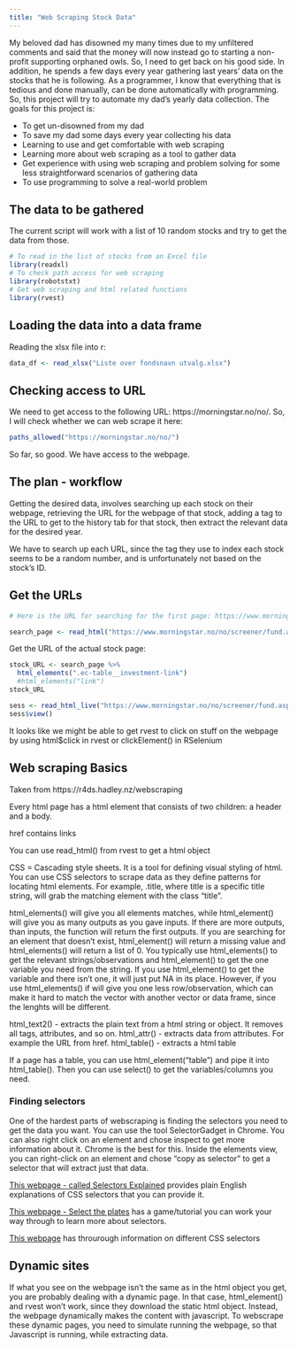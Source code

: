 ```yaml
---
title: "Web Scraping Stock Data"
---
```


My beloved dad has disowned my many times due to my unfiltered comments and said that the money  will now instead go to starting a non-profit supporting orphaned owls. So, I need to get back on his good side. In addition, he spends a few days every year gathering last years' data on the stocks that he is following. As a programmer, I know that everything that is tedious and done manually, can be done automatically with programming. So, this project will try to automate my dad's yearly data collection. The goals for this project is:

- To get un-disowned from my dad
- To save my dad some days every year collecting his data
- Learning to use and get comfortable with web scraping
- Learning more about web scraping as a tool to gather data
- Get experience with using web scraping and problem solving for some less straightforward scenarios of gathering data
- To use programming to solve a real-world problem


## The data to be gathered

The current script will work with a list of 10 random stocks and try to get the data from those.


```r
# To read in the list of stocks from an Excel file
library(readxl)
# To check path access for web scraping
library(robotstxt)
# Get web scraping and html related functions
library(rvest)
```


## Loading the data into a data frame

Reading the xlsx file into r:
```r
data_df <- read_xlsx("Liste over fondsnavn utvalg.xlsx")
```


## Checking access to URL

We need to get access to the following URL: https://morningstar.no/no/. So, I will check whether we can web scrape it here:
```r
paths_allowed("https://morningstar.no/no/")
```
So far, so good. We have access to the webpage.

## The plan - workflow

Getting the desired data, involves searching up each stock on their webpage, retrieving the URL for the webpage of that stock, adding a tag to the URL to get to the history tab for that stock, then extract the relevant data for the desired year.

We have to search up each URL, since the tag they use to index each stock seems to be a random number, and is unfortunately not based on the stock's ID.


## Get the URLs

```r
# Here is the URL for searching for the first page: https://www.morningstar.no/no/screener/fund.aspx#?filtersSelectedValue=%7B%22term%22:%22LU0048574536%22%7D&page=1&sortField=legalName&sortOrder=asc

search_page <- read_html("https://www.morningstar.no/no/screener/fund.aspx#?filtersSelectedValue=%7B%22term%22:%22LU0048574536%22%7D&page=1&sortField=legalName&sortOrder=asc")

```

Get the URL of the actual stock page:
```r
stock_URL <- search_page %>%
  html_elements(".ec-table__investment-link")
  #html_elements("link")
stock_URL

sess <- read_html_live("https://www.morningstar.no/no/screener/fund.aspx#?filtersSelectedValue=%7B%22term%22:%22LU0048574536%22%7D&page=1&sortField=legalName&sortOrder=asc")
sess$view()
```

It looks like we might be able to get rvest to click on stuff on the webpage by using html$click in rvest or clickElement() in RSelenium



## Web scraping Basics

Taken from https://r4ds.hadley.nz/webscraping

Every html page has a html element that consists of two children: a header and a body. 

href contains links

You can use read_html() from rvest to get a html object

CSS = Cascading style sheets. It is a tool for defining visual styling of html. You can use CSS selectors to scrape data as they define patterns for locating html elements. For example, .title, where title is a specific title string, will grab the matching element with the class "title".

html_elements() will give you all elements matches, while html_element() will give you as many outputs as you gave inputs. If there are more outputs, than inputs, the function will return the first outputs. If you are searching for an element that doesn't exist, html_element() will return a missing value and html_elements() will return a list of 0. You typically use html_elements() to get the relevant strings/observations and html_element() to get the one variable you need from the string. If you use html_element() to get the variable and there isn't one, it will just put NA in its place. However, if you use html_elements() if will give you one less row/observation, which can make it hard to match the vector with another vector or data frame, since the lenghts will be different.

html_text2() - extracts the plain text from a html string or object. It removes all tags, attributes, and so on.
html_attr() - extracts data from attributes. For example the URL from href.
html_table() - extracts a html table

If a page has a table, you can use html_element("table") and pipe it into html_table(). Then you can use select() to get the variables/columns you need.


### Finding selectors

One of the hardest parts of webscraping is finding the selectors you need to get the data you want. You can use the tool SelectorGadget in Chrome. You can also right click on an element and chose inspect to get more information about it. Chrome is the best for this. Inside the elements view, you can right-click on an element and chose "copy as selector" to get a selector that will extract just that data.

[This webpage - called Selectors Explained](https://kittygiraudel.github.io/selectors-explained/) provides plain English explanations of CSS selectors that you can provide it.

[This webpage - Select the plates](https://flukeout.github.io/) has a game/tutorial you can work your way through to learn more about selectors.

[This webpage](https://developer.mozilla.org/en-US/docs/Web/CSS/CSS_selectors) has throurough information on different CSS selectors


## Dynamic sites

If what you see on the webpage isn't the same as in the html object you get, you are probably dealing with a dynamic page. In that case, html_element() and rvest won't work, since they download the static html object. Instead, the webpage dynamically makes the content with javascript. To webscrape these dynamic pages, you need to simulate running the webpage, so that Javascript is running, while extracting data.